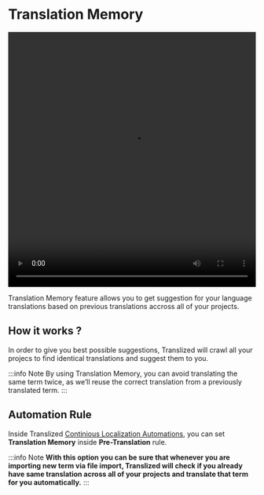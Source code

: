 # Translation Memory

<video width="100%" height="520" controls>
  <source
    src="/features/translation-memory/Translized_-_Memory.mp4"
    type="video/mp4"
  />
</video>

Translation Memory feature allows you to get suggestion for your language translations based on previous translations accross all of your projects.

## How it works ?

In order to give you best possible suggestions, Translized will crawl all your projecs to find identical translations and suggest them to you.

:::info Note
By using Translation Memory, you can avoid translating the same term twice, as we’ll reuse the correct translation from a previously translated term.
:::

## Automation Rule

Inside Translized [Continious Localization Automations](/docs/features/continuous-localization-automations), you can set **Translation Memory** inside **Pre-Translation** rule.

:::info Note
**With this option you can be sure that whenever you are importing new term via file import, Translized will check if you already have same translation across all of your projects and translate that term for you automatically.**
:::
